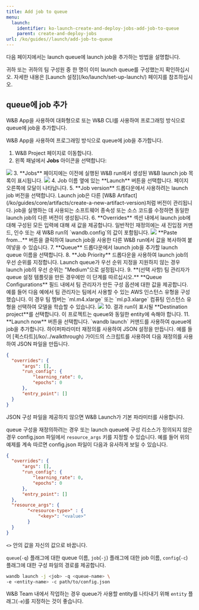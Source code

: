 ```yaml
---
title: Add job to queue
menu:
  launch:
    identifier: ko-launch-create-and-deploy-jobs-add-job-to-queue
    parent: create-and-deploy-jobs
url: /ko/guides//launch/add-job-to-queue
---
```


다음 페이지에서는 launch queue에 launch job을 추가하는 방법을 설명합니다.

<Note>
귀하 또는 귀하의 팀 구성원 중 한 명이 이미 launch queue를 구성했는지 확인하십시오. 자세한 내용은 [Launch 설정](/ko/launch/set-up-launch/) 페이지를 참조하십시오.
</Note>

## queue에 job 추가

W&B App을 사용하여 대화형으로 또는 W&B CLI를 사용하여 프로그래밍 방식으로 queue에 job을 추가합니다.

<Tabs>
<Tab title="Tab">
W&B App을 사용하여 프로그래밍 방식으로 queue에 job을 추가합니다.

1. W&B Project 페이지로 이동합니다.
2. 왼쪽 패널에서 **Jobs** 아이콘을 선택합니다:
  <Frame>
    <img src="/images/launch/project_jobs_tab_gs.png"  />
</Frame>
3. **Jobs** 페이지에는 이전에 실행된 W&B run에서 생성된 W&B launch job 목록이 표시됩니다.
  <Frame>
    <img src="/images/launch/view_jobs.png"  />
</Frame>
4. Job 이름 옆에 있는 **Launch** 버튼을 선택합니다. 페이지 오른쪽에 모달이 나타납니다.
5. **Job version** 드롭다운에서 사용하려는 launch job 버전을 선택합니다. Launch job은 다른 [W&B Artifact](/ko/guides/core/artifacts/create-a-new-artifact-version)처럼 버전이 관리됩니다. job을 실행하는 데 사용되는 소프트웨어 종속성 또는 소스 코드를 수정하면 동일한 launch job의 다른 버전이 생성됩니다.
6. **Overrides** 섹션 내에서 launch job에 대해 구성된 모든 입력에 대해 새 값을 제공합니다. 일반적인 재정의에는 새 진입점 커맨드, 인수 또는 새 W&B run의 `wandb.config`의 값이 포함됩니다.
  <Frame>
    <img src="/images/launch/create_starter_queue_gs.png"  />
</Frame>
  **Paste from...** 버튼을 클릭하여 launch job을 사용한 다른 W&B run에서 값을 복사하여 붙여넣을 수 있습니다.
7. **Queue** 드롭다운에서 launch job을 추가할 launch queue 이름을 선택합니다.
8. **Job Priority** 드롭다운을 사용하여 launch job의 우선 순위를 지정합니다. Launch queue가 우선 순위 지정을 지원하지 않는 경우 launch job의 우선 순위는 "Medium"으로 설정됩니다.
9. **(선택 사항) 팀 관리자가 queue 설정 템플릿을 만든 경우에만 이 단계를 따르십시오.**
**Queue Configurations** 필드 내에서 팀 관리자가 만든 구성 옵션에 대한 값을 제공합니다.
예를 들어 다음 예에서 팀 관리자는 팀에서 사용할 수 있는 AWS 인스턴스 유형을 구성했습니다. 이 경우 팀 멤버는 `ml.m4.xlarge` 또는 `ml.p3.xlarge` 컴퓨팅 인스턴스 유형을 선택하여 모델을 학습할 수 있습니다.
<Frame>
    <img src="/images/launch/team_member_use_config_template.png"  />
</Frame>
10. 결과 run이 표시될 **Destination project**를 선택합니다. 이 프로젝트는 queue와 동일한 entity에 속해야 합니다.
11. **Launch now** 버튼을 선택합니다.
</Tab>
<Tab title="Tab">
`wandb launch` 커맨드를 사용하여 queue에 job을 추가합니다. 하이퍼파라미터 재정의를 사용하여 JSON 설정을 만듭니다. 예를 들어 [퀵스타트](/ko/../walkthrough) 가이드의 스크립트를 사용하여 다음 재정의를 사용하여 JSON 파일을 만듭니다.

```json title="config.json"
{
  "overrides": {
      "args": [],
      "run_config": {
          "learning_rate": 0,
          "epochs": 0
      },   
      "entry_point": []
  }
}
```

<Note>
JSON 구성 파일을 제공하지 않으면 W&B Launch가 기본 파라미터를 사용합니다.
</Note>

queue 구성을 재정의하려는 경우 또는 launch queue에 구성 리소스가 정의되지 않은 경우 config.json 파일에서 `resource_args` 키를 지정할 수 있습니다. 예를 들어 위의 예제를 계속 따르면 config.json 파일이 다음과 유사하게 보일 수 있습니다.

```json title="config.json"
{
  "overrides": {
      "args": [],
      "run_config": {
          "learning_rate": 0,
          "epochs": 0
      },
      "entry_point": []
  },
  "resource_args": {
        "<resource-type>" : {
            "<key>": "<value>"
        }
  }
}
```

`<>` 안의 값을 자신의 값으로 바꿉니다.

`queue`(`-q`) 플래그에 대한 queue 이름, `job`(`-j`) 플래그에 대한 job 이름, `config`(`-c`) 플래그에 대한 구성 파일의 경로를 제공합니다.

```bash
wandb launch -j <job> -q <queue-name> \ 
-e <entity-name> -c path/to/config.json
```
W&B Team 내에서 작업하는 경우 queue가 사용할 entity를 나타내기 위해 `entity` 플래그(`-e`)를 지정하는 것이 좋습니다.
</Tab>
</Tabs>
